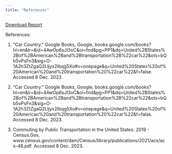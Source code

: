 ```yaml
---
title: "References"
---
```


[Download Report](pm566_FinalProject_RamosV.pdf)

References:

1.  "Car Country." Google Books, Google, books.google.com/books?hl=en&lr=&id=4AwOp6sJl3oC&oi=fnd&pg=PP1&dq=United%2BStates%2Bof%2BAmerican%2Band%2Btransportation%2B%22car%22&ots=bQb5vPsFn3&sig=O-1A2h3ZtZgaQ2Lljyx2Ibqg5Xo#v=onepage&q=United%20States%20of%20American%20and%20transportation%20%22car%22&f=false. Accessed 8 Dec. 2023. 

2.  "Car Country." Google Books, Google, books.google.com/books?hl=en&lr=&id=4AwOp6sJl3oC&oi=fnd&pg=PP1&dq=United%2BStates%2Bof%2BAmerican%2Band%2Btransportation%2B%22car%22&ots=bQb5vPsFn3&sig=O-1A2h3ZtZgaQ2Lljyx2Ibqg5Xo#v=onepage&q=United%20States%20of%20American%20and%20transportation%20%22car%22&f=false. Accessed 8 Dec. 2023. 

3.  Commuting by Public Transportation in the United States: 2019 - Census.Gov, www.census.gov/content/dam/Census/library/publications/2021/acs/acs-48.pdf. Accessed 8 Dec. 2023.
